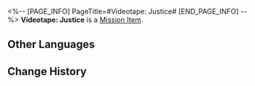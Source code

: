 <%-- [PAGE_INFO]
PageTitle=#Videotape: Justice#
[END_PAGE_INFO] --%>
{{Item Infobox
|id          = 140076
|image       = Item Videotape- Justice.png
|type        = Mission Item
|invCategory = Missions
|rarity      = 3
|effect      = 
|description = A videotape that recorded the intricate secrets of the space station. Its maker went the extra mile in making it secure by installing a most extraordinary security mechanism.
}}
{{Description|''"That's the most direct evidence of the power of the Aeons. The justice people are seeking seems almost amusing in the face of a doomed planet... The hollow and eerily fast utterance is proof that the last bit of the videotape has been corrupted by something."''}}
'''Videotape: Justice''' is a [[Mission Item]].

==Other Languages==
{{Other Languages
|en   = Videotape: Justice
|zhs  = 录像带：正义
|zht  = 錄影帶：正義
|ja   = ビデオテープ：正義
|ko   = 녹화 테이프: 정의
|es   = Cinta de video: Justicia
|fr   = Cassette&nbsp;: Justice
|ru   = Видеоплёнка: Справедливость
|th   = วิดีโอเทป: ความยุติธรรม
|vi   = Băng Ghi Hình: Công Lý
|de   = Videoband: Gerechtigkeit
|id   = Rekaman Video: Keadilan
|pt   = Fita Cassete: Justiça
}}

==Change History==
{{Change History|1.0}}